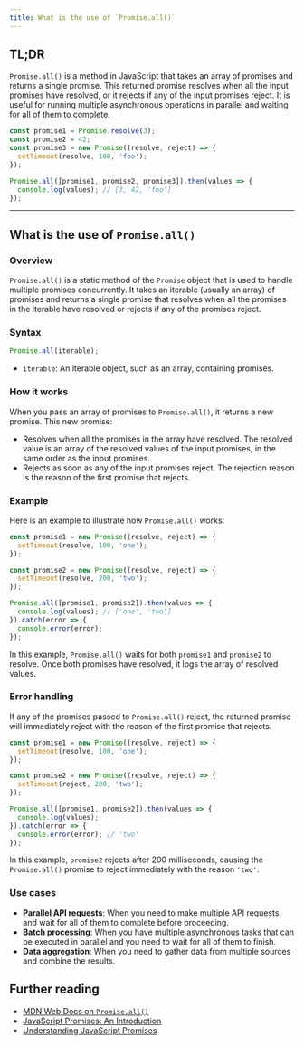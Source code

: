 ```yaml
---
title: What is the use of `Promise.all()`
---
```


## TL;DR

`Promise.all()` is a method in JavaScript that takes an array of promises and returns a single promise. This returned promise resolves when all the input promises have resolved, or it rejects if any of the input promises reject. It is useful for running multiple asynchronous operations in parallel and waiting for all of them to complete.

```javascript
const promise1 = Promise.resolve(3);
const promise2 = 42;
const promise3 = new Promise((resolve, reject) => {
  setTimeout(resolve, 100, 'foo');
});

Promise.all([promise1, promise2, promise3]).then(values => {
  console.log(values); // [3, 42, 'foo']
});
```

---

## What is the use of `Promise.all()`

### Overview

`Promise.all()` is a static method of the `Promise` object that is used to handle multiple promises concurrently. It takes an iterable (usually an array) of promises and returns a single promise that resolves when all the promises in the iterable have resolved or rejects if any of the promises reject.

### Syntax

```javascript
Promise.all(iterable);
```

- `iterable`: An iterable object, such as an array, containing promises.

### How it works

When you pass an array of promises to `Promise.all()`, it returns a new promise. This new promise:

- Resolves when all the promises in the array have resolved. The resolved value is an array of the resolved values of the input promises, in the same order as the input promises.
- Rejects as soon as any of the input promises reject. The rejection reason is the reason of the first promise that rejects.

### Example

Here is an example to illustrate how `Promise.all()` works:

```javascript
const promise1 = new Promise((resolve, reject) => {
  setTimeout(resolve, 100, 'one');
});

const promise2 = new Promise((resolve, reject) => {
  setTimeout(resolve, 200, 'two');
});

Promise.all([promise1, promise2]).then(values => {
  console.log(values); // ['one', 'two']
}).catch(error => {
  console.error(error);
});
```

In this example, `Promise.all()` waits for both `promise1` and `promise2` to resolve. Once both promises have resolved, it logs the array of resolved values.

### Error handling

If any of the promises passed to `Promise.all()` reject, the returned promise will immediately reject with the reason of the first promise that rejects.

```javascript
const promise1 = new Promise((resolve, reject) => {
  setTimeout(resolve, 100, 'one');
});

const promise2 = new Promise((resolve, reject) => {
  setTimeout(reject, 200, 'two');
});

Promise.all([promise1, promise2]).then(values => {
  console.log(values);
}).catch(error => {
  console.error(error); // 'two'
});
```

In this example, `promise2` rejects after 200 milliseconds, causing the `Promise.all()` promise to reject immediately with the reason `'two'`.

### Use cases

- **Parallel API requests**: When you need to make multiple API requests and wait for all of them to complete before proceeding.
- **Batch processing**: When you have multiple asynchronous tasks that can be executed in parallel and you need to wait for all of them to finish.
- **Data aggregation**: When you need to gather data from multiple sources and combine the results.

## Further reading

- [MDN Web Docs on `Promise.all()`](https://developer.mozilla.org/en-US/docs/Web/JavaScript/Reference/Global_Objects/Promise/all)
- [JavaScript Promises: An Introduction](https://developers.google.com/web/fundamentals/primers/promises)
- [Understanding JavaScript Promises](https://www.digitalocean.com/community/tutorials/understanding-javascript-promises)

